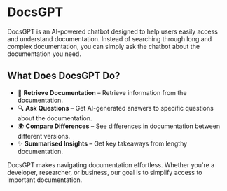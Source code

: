 # DocsGPT

DocsGPT is an AI-powered chatbot designed to help users easily access and understand documentation. Instead of searching through long and complex documentation, you can simply ask the chatbot about the documentation you need.

## **What Does DocsGPT Do?**
- 📄 **Retrieve Documentation** – Retrieve information from the documentation.
- 🔍 **Ask Questions** – Get AI-generated answers to specific questions about the documentation.
- 🌍 **Compare Differences** – See differences in documentation between different versions.
- ✨ **Summarised Insights** – Get key takeaways from lengthy documentation.

DocsGPT makes navigating documentation effortless. Whether you're a developer, researcher, or business, our goal is to simplify access to important documentation. 